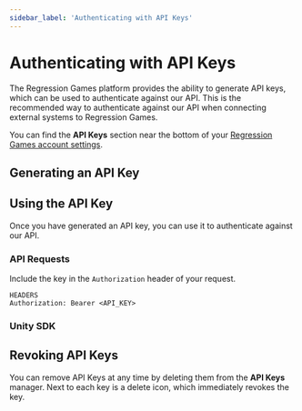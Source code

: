 ```yaml
---
sidebar_label: 'Authenticating with API Keys'
---
```



# Authenticating with API Keys

The Regression Games platform provides the ability to generate API keys, which can be used
to authenticate against our API. This is the recommended way to authenticate against our API
when connecting external systems to Regression Games.

You can find the **API Keys** section near the bottom of your [Regression Games account settings](https://play.regression.gg/account).

## Generating an API Key

<CreateAPIKey />

## Using the API Key

Once you have generated an API key, you can use it to authenticate against our API.

### API Requests

Include the key in the `Authorization` header of your request.

```
HEADERS
Authorization: Bearer <API_KEY>
```

### Unity SDK

<SetAPIKeyInUnity />

## Revoking API Keys

You can remove API Keys at any time by deleting them from the **API Keys** manager.
Next to each key is a delete icon, which immediately revokes the key.